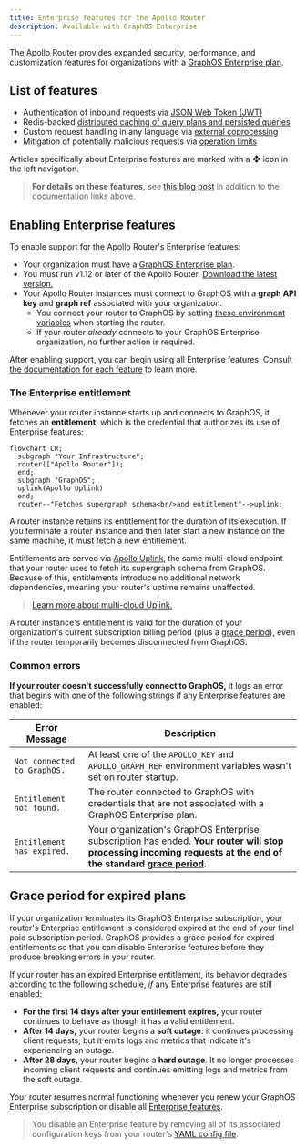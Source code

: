 ```yaml
---
title: Enterprise features for the Apollo Router
description: Available with GraphOS Enterprise
---
```


The Apollo Router provides expanded security, performance, and customization features for organizations with a [GraphOS Enterprise plan](https://www.apollographql.com/pricing/).

## List of features

- Authentication of inbound requests via [JSON Web Token (JWT)](./configuration/authn-jwt/)
- Redis-backed [distributed caching of query plans and persisted queries](./configuration/distributed-caching/)
- Custom request handling in any language via [external coprocessing](./customizations/coprocessor/)
- Mitigation of potentially malicious requests via [operation limits](./configuration/operation-limits)

Articles specifically about Enterprise features are marked with a **❖** icon in the left navigation.

> **For details on these features,** see [this blog post](https://blog.apollographql.com/apollo-router-v1-12-improved-router-security-performance-and-extensibility) in addition to the documentation links above.

## Enabling Enterprise features

To enable support for the Apollo Router's Enterprise features:

- Your organization must have a [GraphOS Enterprise plan](https://www.apollographql.com/pricing/).
- You must run v1.12 or later of the Apollo Router. [Download the latest version.](./quickstart#download-options)
- Your Apollo Router instances must connect to GraphOS with a **graph API key** and **graph ref** associated with your organization.
    - You connect your router to GraphOS by setting [these environment variables](./configuration/overview/#environment-variables) when starting the router.
    - If your router _already_ connects to your GraphOS Enterprise organization, no further action is required.

After enabling support, you can begin using all Enterprise features. Consult [the documentation for each feature](#list-of-features) to learn more.

### The Enterprise entitlement

Whenever your router instance starts up and connects to GraphOS, it fetches an **entitlement**, which is the credential that authorizes its use of Enterprise features:

```mermaid
flowchart LR;
  subgraph "Your Infrastructure";
  router(["Apollo Router"]);
  end;
  subgraph "GraphOS";
  uplink(Apollo Uplink)
  end;
  router--"Fetches supergraph schema<br/>and entitlement"-->uplink;
```

A router instance retains its entitlement for the duration of its execution. If you terminate a router instance and then later start a new instance on the same machine, it must fetch a new entitlement.

Entitlements are served via [Apollo Uplink](/federation/managed-federation/uplink/), the same multi-cloud endpoint that your router uses to fetch its supergraph schema from GraphOS. Because of this, entitlements introduce no additional network dependencies, meaning your router's uptime remains unaffected.

> [Learn more about multi-cloud Uplink.](https://www.apollographql.com/blog/announcement/backend/introducing-multi-cloud-support-for-apollo-uplink)

A router instance's entitlement is valid for the duration of your organization's current subscription billing period (plus a [grace period](#grace-period-for-expired-plans)), even if the router temporarily becomes disconnected from GraphOS.

### Common errors

**If your router doesn't successfully connect to GraphOS,** it logs an error that begins with one of the following strings if any Enterprise features are enabled:

| Error Message | Description |
|---------------|-------------|
| `Not connected to GraphOS.` | At least one of the `APOLLO_KEY` and `APOLLO_GRAPH_REF` environment variables wasn't set on router startup. |
| `Entitlement not found.` | The router connected to GraphOS with credentials that are not associated with a GraphOS Enterprise plan. |
| `Entitlement has expired.` | Your organization's GraphOS Enterprise subscription has ended. **Your router will stop processing incoming requests at the end of the standard [grace period](#grace-period-for-expired-plans).** |

## Grace period for expired plans

If your organization terminates its GraphOS Enterprise subscription, your router's Enterprise entitlement is considered expired at the end of your final paid subscription period. GraphOS provides a grace period for expired entitlements so that you can disable Enterprise features before they produce breaking errors in your router.

If your router has an expired Enterprise entitlement, its behavior degrades according to the following schedule, _if_ any Enterprise features are still enabled:

- **For the first 14 days after your entitlement expires,** your router continues to behave as though it has a valid entitlement.
- **After 14 days,** your router begins a **soft outage**: it continues processing client requests, but it emits logs and metrics that indicate it's experiencing an outage.
- **After 28 days,** your router begins a **hard outage**. It no longer processes incoming client requests and continues emitting logs and metrics from the soft outage.

Your router resumes normal functioning whenever you renew your GraphOS Enterprise subscription or disable all [Enterprise features](#list-of-features).

> You disable an Enterprise feature by removing all of its associated configuration keys from your router's [YAML config file](./configuration/overview/#yaml-config-file).
